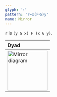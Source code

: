 ```yaml
---
glyph: '⸚'
pattern: 'r←x(F⸚G)y'
name: Mirror
---
```


`r` is `(y G x) F (x G y)`.

|Dyad|
|:---|
|<img src="/combinators/mirror.svg" width="128" alt="Mirror diagram" />|